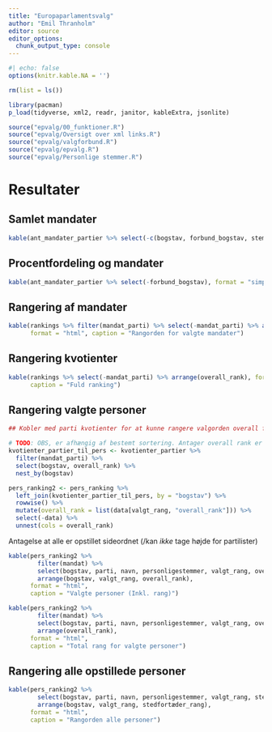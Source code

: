 ```yaml
---
title: "Europaparlamentsvalg"
author: "Emil Thranholm"
editor: source
editor_options: 
  chunk_output_type: console
---
```


```r
#| echo: false
options(knitr.kable.NA = '')
```


```r
rm(list = ls())

library(pacman)
p_load(tidyverse, xml2, readr, janitor, kableExtra, jsonlite)

source("epvalg/00_funktioner.R")
source("epvalg/Oversigt over xml links.R")
source("epvalg/valgforbund.R")
source("epvalg/epvalg.R")
source("epvalg/Personlige stemmer.R")

```

# Resultater

## Samlet mandater

```r
kable(ant_mandater_partier %>% select(-c(bogstav, forbund_bogstav, stemmer, pct_stemmer)) %>% filter(mandater > 0), format = "simple")
```

## Procentfordeling og mandater

```r

kable(ant_mandater_partier %>% select(-forbund_bogstav), format = "simple")

```

## Rangering af mandater

```r

kable(rankings %>% filter(mandat_parti) %>% select(-mandat_parti) %>% arrange(overall_rank),
      format = "html", caption = "Rangorden for valgte mandater")

```

## Rangering kvotienter

```r
kable(rankings %>% select(-mandat_parti) %>% arrange(overall_rank), format = "html",
      caption = "Fuld ranking")

```

## Rangering valgte personer

```r
## Kobler med parti kvotienter for at kunne rangere valgorden overall for personer

# TODO: OBS, er afhængig af bestemt sortering. Antager overall rank er stigende, grupperet på partier.
kvotienter_partier_til_pers <- kvotienter_partier %>% 
  filter(mandat_parti) %>% 
  select(bogstav, overall_rank) %>% 
  nest_by(bogstav)

pers_ranking2 <- pers_ranking %>% 
  left_join(kvotienter_partier_til_pers, by = "bogstav") %>% 
  rowwise() %>%
  mutate(overall_rank = list(data[valgt_rang, "overall_rank"])) %>% 
  select(-data) %>% 
  unnest(cols = overall_rank)


```


Antagelse at alle er opstillet sideordnet (/kan *ikke* tage højde for partilister)

```r

kable(pers_ranking2 %>% 
        filter(mandat) %>% 
        select(bogstav, parti, navn, personligestemmer, valgt_rang, overall_rank) %>% 
        arrange(bogstav, valgt_rang, overall_rank),
      format = "html",
      caption = "Valgte personer (Inkl. rang)")

```

```r

kable(pers_ranking2 %>% 
        filter(mandat) %>% 
        select(bogstav, parti, navn, personligestemmer, valgt_rang, overall_rank) %>% 
        arrange(overall_rank),
      format = "html",
      caption = "Total rang for valgte personer")

```

## Rangering alle opstillede personer

```r

kable(pers_ranking2 %>% 
        select(bogstav, parti, navn, personligestemmer, valgt_rang, stedfortæder_rang) %>% 
        arrange(bogstav, valgt_rang, stedfortæder_rang), 
      format = "html",
      caption = "Rangorden alle personer")

```



